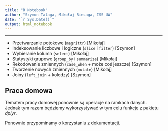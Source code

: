 ```yaml
---
title: "R Notebook"
author: "Szymon Talaga, Mikołaj Biesaga, ISS UW"
date: "`r Sys.Date()`"
output: html_notebook
---
```


<hr>

 * Przetwarzanie potokowe (`magrittr`)  [Mikołaj]
 * Indeksowanie liczbowe i logiczne (`slice` i `filter`)    [Szymon]
 * Wybieranie kolumn (`select`) [Mikołaj]
 * Statystyki grupowe (`group_by` i `summarize`)    [Mikołaj]
 * Rekodowanie zmiennych (`case_when` + może coś jeszcze)   [Szymon]
 * Tworzenie nowych zmiennych (`mutate`)    [Mikołaj]
 * Joiny (`left_join` + koledzy)    [Szymon]

## Praca domowa

Tematem pracy domowej ponownie są operacje na ramkach danych. Jednak tym razem będziemy wykorzystywać w tym celu funkcje z pakietu *dplyr*.

Ponownie przypominamy o korzystaniu z dokumentacji.

